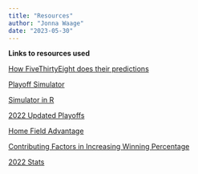 ```yaml
---
title: "Resources"
author: "Jonna Waage"
date: "2023-05-30"
---
```


**Links to resources used**

[How FiveThirtyEight does their predictions](https://fivethirtyeight.com/features/how-our-mlb-predictions-work/)

[Playoff Simulator](https://playoffpredictors.com/Baseball?L=Aw18ZXTt-DFOS1b0c17Pd-wYUcSaWeRZVdTbXfQ408y6xQEwCMw7wn7Azvy6CuQ4QLHD+QqZMkyxI+VPEy1I6UtnilowVp3KFE3etOztpqzq2rFB9XN1Xjh88flnH+h06+Wii6WyiESns4qXgoGAYHSZua2blEa9h4ebi7OGgmGomqF4XklTmFpiY5hkRkOoQVV+rHRVRXJKu7BJkFZ1SFNRd2teq3JpWNVPHKaSQkdMz2aNrNZJqOhifEBC4E+Q8F2xTGpMeEDFSfcuctrS0bzm3W9RrkHhafWC8eucz92jUI+BtohZfGDrHkAUtpp1topEEA)

[Simulator in R](https://baseballwithr.wordpress.com/2020/06/29/simulating-a-60-game-season/)

[2022 Updated Playoffs](https://www.sportingnews.com/us/mlb/news/mlb-expanded-playoffs-postseason-2022-teams/sayv4pysmmlopks7hg2o2lbv)

[Home Field Advantage](https://sabr.org/journal/article/home-field-advantage/#:~:text=In%20every%20sport%20and%20at,percent%20of%20the%20games%20played.)

[Contributing Factors in Increasing Winning Percentage](https://digitalcommons.bryant.edu/cgi/viewcontent.cgi?article=1021&context=honors_finance#:~:text=Potential%20factors%20that%20affect%20winning,home%20runs%2C%20runs%20batted%20in)

[2022 Stats](https://www.baseball-reference.com/leagues/majors/2022.shtml)

